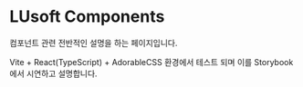 
<Meta title="LUsoft Components/Introduction/Introduction" />

# LUsoft Components

컴포넌트 관련 전반적인 설명을 하는 페이지입니다.

Vite + React(TypeScript) + AdorableCSS 환경에서 테스트 되며 이를 Storybook 에서 시연하고 설명합니다.